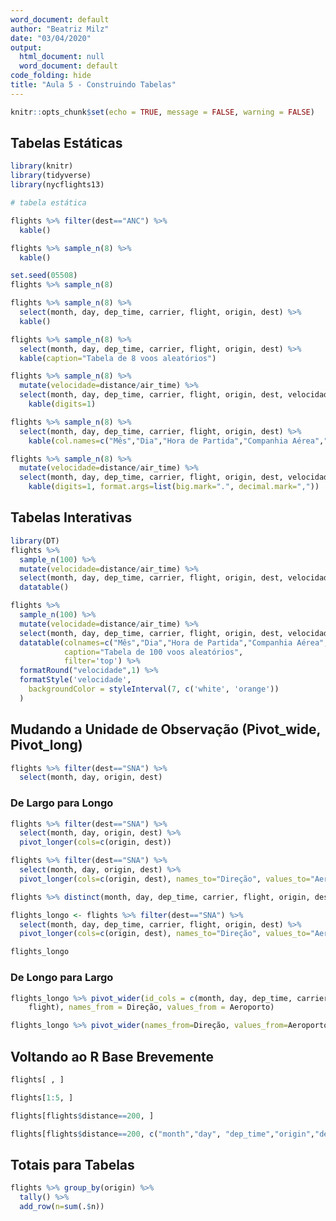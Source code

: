 ```yaml
---
word_document: default
author: "Beatriz Milz"
date: "03/04/2020"
output:
  html_document: null
  word_document: default
code_folding: hide
title: "Aula 5 - Construindo Tabelas"
---
```

  
```r
knitr::opts_chunk$set(echo = TRUE, message = FALSE, warning = FALSE)
```

## Tabelas Estáticas

```r
library(knitr)
library(tidyverse)
library(nycflights13)
```

```r
# tabela estática

flights %>% filter(dest=="ANC") %>%
  kable()

```

```r
flights %>% sample_n(8) %>%
  kable()
```

```r
set.seed(05508)
flights %>% sample_n(8)
```
```r
flights %>% sample_n(8) %>%
  select(month, day, dep_time, carrier, flight, origin, dest) %>%
  kable()
```
```r
flights %>% sample_n(8) %>%
  select(month, day, dep_time, carrier, flight, origin, dest) %>%
  kable(caption="Tabela de 8 voos aleatórios")
```


```r
flights %>% sample_n(8) %>%
  mutate(velocidade=distance/air_time) %>%
  select(month, day, dep_time, carrier, flight, origin, dest, velocidade) %>%
    kable(digits=1)
```

```r
flights %>% sample_n(8) %>%
  select(month, day, dep_time, carrier, flight, origin, dest) %>%
    kable(col.names=c("Mês","Dia","Hora de Partida","Companhia Aérea","Voo","Origem","Destino"))
```

```r
flights %>% sample_n(8) %>%
  mutate(velocidade=distance/air_time) %>%
  select(month, day, dep_time, carrier, flight, origin, dest, velocidade) %>%
    kable(digits=1, format.args=list(big.mark=".", decimal.mark=","))
```

## Tabelas Interativas

```r
library(DT)
flights %>% 
  sample_n(100) %>%
  mutate(velocidade=distance/air_time) %>%
  select(month, day, dep_time, carrier, flight, origin, dest, velocidade) %>%
  datatable()
```
```r
flights %>% 
  sample_n(100) %>%
  mutate(velocidade=distance/air_time) %>%
  select(month, day, dep_time, carrier, flight, origin, dest, velocidade) %>%
  datatable(colnames=c("Mês","Dia","Hora de Partida","Companhia Aérea","Voo","Origem","Destino","Velocidade"), 
            caption="Tabela de 100 voos aleatórios",
            filter='top') %>%
  formatRound("velocidade",1) %>%
  formatStyle('velocidade',
    backgroundColor = styleInterval(7, c('white', 'orange'))
  )
```

## Mudando a Unidade de Observação (Pivot_wide, Pivot_long)

```r
flights %>% filter(dest=="SNA") %>% 
  select(month, day, origin, dest)
```

### De Largo para Longo 

```r
flights %>% filter(dest=="SNA") %>% 
  select(month, day, origin, dest) %>% 
  pivot_longer(cols=c(origin, dest))
```

```r
flights %>% filter(dest=="SNA") %>% 
  select(month, day, origin, dest) %>% 
  pivot_longer(cols=c(origin, dest), names_to="Direção", values_to="Aeroporto")
```

```r
flights %>% distinct(month, day, dep_time, carrier, flight, origin, dest)
```

```r
flights_longo <- flights %>% filter(dest=="SNA") %>% 
  select(month, day, dep_time, carrier, flight, origin, dest) %>% 
  pivot_longer(cols=c(origin, dest), names_to="Direção", values_to="Aeroporto")

flights_longo 
```

### De Longo para Largo

```r
flights_longo %>% pivot_wider(id_cols = c(month, day, dep_time, carrier, 
    flight), names_from = Direção, values_from = Aeroporto)
```
```r
flights_longo %>% pivot_wider(names_from=Direção, values_from=Aeroporto)
```


## Voltando ao R Base Brevemente
```r
flights[ , ]
```


```r
flights[1:5, ]
```

```r
flights[flights$distance==200, ]
```

```r
flights[flights$distance==200, c("month","day", "dep_time","origin","dest")]
```


## Totais para Tabelas

```r
flights %>% group_by(origin) %>%
  tally() %>%
  add_row(n=sum(.$n))
```
